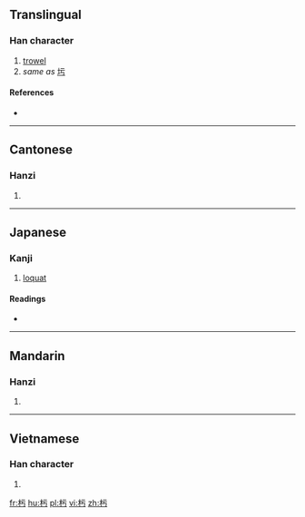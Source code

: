 ==Translingual==

===Han character===
{{Han char|rn=75|rad=木|as=03|sn=7|four=4192<sub>7</sub>|canj=木一一尸 (DMMS)}}

# [[trowel]]
# ''same as'' [[圬]]

====References====
* {{Han ref|kx=0511.020|dkj=14450|dj=0895.010|hdz=21156.140|uh=6747|ud=26439|bh=CAFE|bd=51966}}

----

==Cantonese==

===Hanzi===
{{yue-hanzi|jyut=|y=wu1}}

# {{defn|lang=yue|sort=木03}}

----

==Japanese==

===Kanji===
{{ja-kanji|grade=|rs=木03}}

# [[loquat]]

====Readings====
* {{ja-readings|on=[[お]] (o), [[う]] (u), [[こ]] (ko), [[ご]] (go)|kun=[[こて]] (kote), [[ぬる]] (nuru)}}

----

==Mandarin==

===Hanzi===
{{cmn-hanzi|pin=[[chà]] ([[cha4]]), [[wū]] ([[wu1]])|wg=ch'a<sup>4</sup>, wu<sup>1</sup>}}

# {{defn|lang=cmn|sort=木03}}

----

==Vietnamese==

===Han character===
{{vi-hantu|[[ô]]|rs=木03}}

# {{defn|lang=vi|sort=木03}}

[[fr:杇]]
[[hu:杇]]
[[pl:杇]]
[[vi:杇]]
[[zh:杇]]